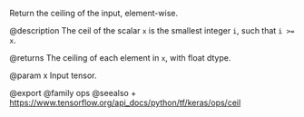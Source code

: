 Return the ceiling of the input, element-wise.

@description
The ceil of the scalar `x` is the smallest integer `i`, such that
`i >= x`.

@returns
    The ceiling of each element in `x`, with float dtype.

@param x Input tensor.

@export
@family ops
@seealso
+ <https://www.tensorflow.org/api_docs/python/tf/keras/ops/ceil>
